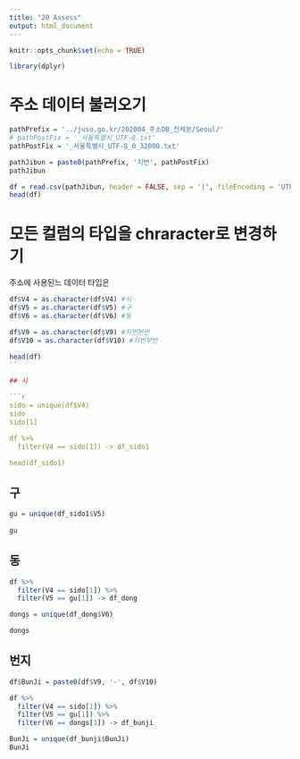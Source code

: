 ```yaml
---
title: "20 Assess"
output: html_document
---
```


```r
knitr::opts_chunk$set(echo = TRUE)
```

```r
library(dplyr)
```

# 주소 데이터 불러오기

```r
pathPrefix = '../juso.go.kr/202004_주소DB_전체분/Seoul/'
# pathPostFix = '_서울특별시_UTF-8.txt'
pathPostFix = '_서울특별시_UTF-8_0_32000.txt'

pathJibun = paste0(pathPrefix, '지번', pathPostFix)
pathJibun

df = read.csv(pathJibun, header = FALSE, sep = '|', fileEncoding = 'UTF-8')
head(df)
```

# 모든 컬럼의 타입을 chraracter로 변경하기

주소에 사용된느 데이터 타입은 

```r
df$V4 = as.character(df$V4) #시
df$V5 = as.character(df$V5) #구
df$V6 = as.character(df$V6) #동

df$V9 = as.character(df$V9) #지번본번
df$V10 = as.character(df$V10) #지번부번

head(df)
``

## 시

```r
sido = unique(df$V4)
sido
sido[1]

df %>%
  filter(V4 == sido[1]) -> df_sido1

head(df_sido1)
```

## 구

```r
gu = unique(df_sido1$V5)
  
gu
```

## 동

```r
df %>%
  filter(V4 == sido[1]) %>% 
  filter(V5 == gu[1]) -> df_dong

dongs = unique(df_dong$V6)

dongs
```

## 번지

```r

df$BunJi = paste0(df$V9, '-', df$V10)

df %>%
  filter(V4 == sido[1]) %>% 
  filter(V5 == gu[1]) %>% 
  filter(V6 == dongs[1]) -> df_bunji

BunJi = unique(df_bunji$BunJi)
BunJi

```